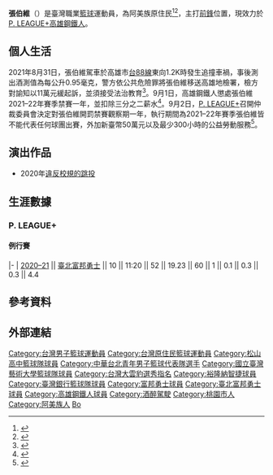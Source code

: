 {{Infobox basketball biography
| image = 
| position = [[前鋒_(籃球)|前鋒]]
| height_m = 1.90
| weight_kg = 90
| number = 7
| team = 高雄鋼鐵人
| league = [[P._LEAGUE+|P. LEAGUE+]]
| birth_date = {{birth_date_and_age|1990|7|22}}
| birth_place = {{TWN}}[[桃園市|桃園市]]
| nationality = {{ROC}}
| draft_league = SBL
| draft_year = 2009
| draft_round = 1
| draft_pick = 2<!-- S型選秀 -->
| draft_team = [[台灣大雲豹|台灣大雲豹]]
| highschool = [[松山高中|松山高中]]
| college = [[國立臺灣藝術大學|國立臺灣藝術大學]]
| career_start = 2012
| years1 = 2012–2014
| team1 = [[新北裕隆納智捷|新北裕隆納智捷]]
| years2 = 2014–2016
| team2 = [[臺灣銀行籃球隊|臺灣銀行]]
| years3 = 2016–2021
| team3 = [[富邦勇士|富邦勇士]] / [[臺北富邦勇士|臺北富邦勇士]]
| years4 = 2021–至今
| team4 = [[高雄鋼鐵人|高雄鋼鐵人]]
| awards = 
* [[P._LEAGUE+總冠軍|P. LEAGUE+總冠軍]]（[[2021年P._LEAGUE+總冠軍賽|2021]]）
* [[超級籃球聯賽|超級籃球聯賽]]總冠軍（[[第十六季超級籃球聯賽冠軍賽|2019]]）
}}
'''張伯維'''（{{bd|1990年|7月22日|catIdx=張}}）是臺灣職業[[籃球|籃球]]運動員，為阿美族原住民<ref>{{cite news |author1=zermezerman/lulum |title=SBL季後賽週末開戰 賽前頒單月MVP |url=http://www.tipp.org.tw/news_article.asp?F_ID=70089&FT_No=1 |accessdate=2021-08-07 |agency=原住民族電視台 |date=2016-03-23 |archive-date=2021-08-07 |archive-url=https://web.archive.org/web/20210807132710/http://www.tipp.org.tw/news_article.asp?F_ID=70089&FT_No=1 |dead-url=no }}</ref><ref>{{cite news |author1=杜奕君 |title=SBL也傳「靈異照片」？　主角張伯維笑稱沒在怕 |url=https://sports.ettoday.net/news/810141 |accessdate=2021-08-07 |agency=ETtoday |date=2016-11-12 |archive-date=2021-08-07 |archive-url=https://web.archive.org/web/20210807132704/https://sports.ettoday.net/news/810141 |dead-url=no }}</ref>，主打[[前鋒_(籃球)|前鋒]]位置，現效力於[[P._LEAGUE+|P. LEAGUE+]][[高雄鋼鐵人|高雄鋼鐵人]]。

== 個人生活 ==
2021年8月31日，張伯維駕車於高雄市[[台88線|台88線]]東向1.2K時發生追撞車禍，事後測出酒測值為每公升0.95毫克，警方依公共危險罪將張伯維移送高雄地檢署，檢方對諭知以11萬元緩起訴，並須接受法治教育<ref>{{cite news |author1=洪學廣 |title=職籃球員張伯維酒駕撞警車 公共危險罪送辦 |url=https://www.cna.com.tw/news/asoc/202109010186.aspx |accessdate=2021-09-01 |agency=中央通訊社 |date=2021-09-01 |archive-date=2021-09-01 |archive-url=https://web.archive.org/web/20210901154753/https://www.cna.com.tw/news/asoc/202109010186.aspx |dead-url=no }}</ref>。9月1日，高雄鋼鐵人懲處張伯維2021–22年賽季禁賽一年，並扣除三分之二薪水<ref>{{cite press release |title=球員酒駕事件 球團公布懲處 |url=https://pleagueofficial.com/news-detail/148 |publisher=P. LEAGUE+ |accessdate=2021-09-01 |date=2021-09-01 |archive-date=2021-09-01 |archive-url=https://web.archive.org/web/20210901154136/https://pleagueofficial.com/news-detail/148 |dead-url=no }}</ref>。9月2日，[[P._LEAGUE+|P. LEAGUE+]]召開仲裁委員會決定對張伯維開罰禁賽觀察期一年，執行期間為2021–22年賽季張伯維皆不能代表任何球團出賽，外加新臺幣50萬元以及最少300小時的公益勞動服務<ref>{{cite press release |title=球員酒駕事件 聯盟開罰張伯維新臺幣50萬元及公益勞動服務 |url=https://pleagueofficial.com/news-detail/151 |publisher=P. LEAGUE+ |accessdate=2021-09-08 |date=2021-09-02 |archive-date=2021-09-03 |archive-url=https://web.archive.org/web/20210903181302/https://pleagueofficial.com/news-detail/151 |dead-url=no }}</ref>。
== 演出作品 ==
*2020年[[違反校規的跳投|違反校規的跳投]]

== 生涯數據 ==
{{Basketball player statistics legend}}
=== P. LEAGUE+ ===
==== 例行賽 ====
{{Basketball player statistics start|no-league=yes|2P=yes}}
|-
| [[2020–21年P._LEAGUE+賽季|2020–21]] || [[2020–21年臺北富邦勇士賽季|臺北富邦勇士]] || 10 || 11:20 || 52 || 19.23 || 60 || 1 || 0.1 || 0.3 || 0.3 || 4.4
{{s-end}}

== 參考資料 ==
{{reflist}}

== 外部連結 ==
{{SBL球員資料|id=8706}}
{{PLG球員資料|plg=5}}

{{高雄鋼鐵人現役球員名單}}
{{Navboxes|list=
{{第七季超級籃球聯賽新人選秀會}}
{{富邦勇士第十六季超級籃球聯賽總冠軍}}
{{臺北富邦勇士2020–21年賽季PLG總冠軍}}
{{2008年U18亞青賽中華臺北男子籃球代表隊}}
}}
{{DEFAULTSORT:Chang}}
[[Category:台灣男子籃球運動員|Category:台灣男子籃球運動員]]
[[Category:台灣原住民籃球運動員|Category:台灣原住民籃球運動員]]
[[Category:松山高中籃球隊球員|Category:松山高中籃球隊球員]]
[[Category:中華台北青年男子籃球代表隊選手|Category:中華台北青年男子籃球代表隊選手]]
[[Category:國立臺灣藝術大學籃球隊球員|Category:國立臺灣藝術大學籃球隊球員]]
[[Category:台灣大雲豹選秀指名|Category:台灣大雲豹選秀指名]]
[[Category:裕隆納智捷球員|Category:裕隆納智捷球員]]
[[Category:臺灣銀行籃球隊球員|Category:臺灣銀行籃球隊球員]]
[[Category:富邦勇士球員|Category:富邦勇士球員]]
[[Category:臺北富邦勇士球員|Category:臺北富邦勇士球員]]
[[Category:高雄鋼鐵人球員|Category:高雄鋼鐵人球員]]
[[Category:酒醉駕駛|Category:酒醉駕駛]]
[[Category:桃園市人|Category:桃園市人]]
[[Category:阿美族人|Category:阿美族人]]
[[Category:張姓|Bo]]